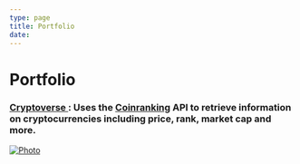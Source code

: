 ```yaml
---
type: page
title: Portfolio
date: 
---
```


# Portfolio


### [Cryptoverse ](https://cryptoapp-sigma.vercel.app/): Uses the [Coinranking](https://rapidapi.com/Coinranking/api/coinranking1/) API to retrieve information on cryptocurrencies including price, rank, market cap and more. 



[<Image
  src="/images/CRYPTO.jpg"
  alt="Photo"
  width={1125}
  height={650}
  priority
  className="next-image"
/>](https://cryptoapp-sigma.vercel.app/)

